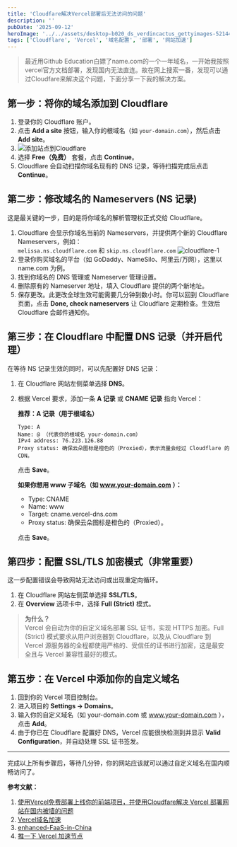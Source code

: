 ```yaml
---
title: 'Cloudfare解决Vercel部署后无法访问的问题'
description: ''
pubDate: '2025-09-12'
heroImage: '../../assets/desktop-b020_ds_verdincactus_gettyimages-521445872_3840x2160.jpg'
tags: ['Cloudflare', 'Vercel', '域名配置', '部署', '网站加速']
---
```


> 最近用Github Education白嫖了name.com的一个一年域名，一开始我按照vercel官方文档部署，发现国内无法直连。故在网上搜索一番，发现可以通过Cloudfare来解决这个问题，下面分享一下我的解决方案。

## 第一步：将你的域名添加到 Cloudflare

1. 登录你的 Cloudflare 账户。
2. 点击 **Add a site** 按钮，输入你的根域名（如 `your-domain.com`），然后点击 **Add site**。
3. ![添加站点到Cloudflare](../../assets/cloudflare-add-site.png)
4. 选择 **Free（免费）** 套餐，点击 **Continue**。
5. Cloudflare 会自动扫描你域名现有的 DNS 记录，等待扫描完成后点击 **Continue**。

## 第二步：修改域名的 Nameservers (NS 记录)

这是最关键的一步，目的是将你域名的解析管理权正式交给 Cloudflare。

1. Cloudflare 会显示你域名当前的 Nameservers，并提供两个新的 Cloudflare Nameservers，例如：  
   `melissa.ns.cloudflare.com` 和 `skip.ns.cloudflare.com`
   ![cloudflare-1](../../assets/cloudflare-1.png)
2. 登录你购买域名的平台（如 GoDaddy、NameSilo、阿里云/万网），这里以 name.com 为例。
3. 找到你域名的 DNS 管理或 Nameserver 管理设置。
4. 删除原有的 Nameserver 地址，填入 Cloudflare 提供的两个新地址。
5. 保存更改。此更改全球生效可能需要几分钟到数小时。你可以回到 Cloudflare 页面，点击 **Done, check nameservers** 让 Cloudflare 定期检查。生效后 Cloudflare 会邮件通知你。

## 第三步：在 Cloudflare 中配置 DNS 记录（并开启代理）

在等待 NS 记录生效的同时，可以先配置好 DNS 记录：

1. 在 Cloudflare 网站左侧菜单选择 **DNS**。
2. 根据 Vercel 要求，添加一条 **A 记录** 或 **CNAME 记录** 指向 Vercel：

   **推荐：A 记录（用于根域名）**

   ```
   Type: A
   Name: @ （代表你的根域名 your-domain.com）
   IPv4 address: 76.223.126.88
   Proxy status: 确保云朵图标是橙色的（Proxied），表示流量会经过 Cloudflare 的 CDN。
   ```

   点击 **Save**。

   **如果你想用 www 子域名（如 www.your-domain.com ）：**

   - Type: CNAME
   - Name: www
   - Target: cname.vercel-dns.com
   - Proxy status: 确保云朵图标是橙色的（Proxied）。

   点击 **Save**。

## 第四步：配置 SSL/TLS 加密模式（非常重要）

这一步配置错误会导致网站无法访问或出现重定向循环。

1. 在 Cloudflare 网站左侧菜单选择 **SSL/TLS**。
2. 在 **Overview** 选项卡中，选择 **Full (Strict)** 模式。

> **为什么？**  
> Vercel 会自动为你的自定义域名部署 SSL 证书，实现 HTTPS 加密。Full (Strict) 模式要求从用户浏览器到 Cloudflare，以及从 Cloudflare 到 Vercel 源服务器的全程都使用严格的、受信任的证书进行加密，这是最安全且与 Vercel 兼容性最好的模式。

## 第五步：在 Vercel 中添加你的自定义域名

1. 回到你的 Vercel 项目控制台。
2. 进入项目的 **Settings → Domains**。
3. 输入你的自定义域名（如 your-domain.com 或 www.your-domain.com ），点击 **Add**。
4. 由于你已在 Cloudflare 配置好 DNS，Vercel 应能很快检测到并显示 **Valid Configuration**，并自动处理 SSL 证书签发。

---

完成以上所有步骤后，等待几分钟，你的网站应该就可以通过自定义域名在国内顺畅访问了。

**参考文献：**
1. [使用Vercel免费部署上线你的前端项目，并使用Cloudfare解决 Vercel 部署网站在国内被墙的问题](https://juejin.cn/post/7383894687302434825)
2. [Vercel域名加速](https://docs.tangly1024.com/article/vercel-accelerate)
3. [enhanced-FaaS-in-China
](https://github.com/xingpingcn/enhanced-FaaS-in-China)
4. [推一下 Vercel 加速节点](https://www.yt-blog.top/9952/)